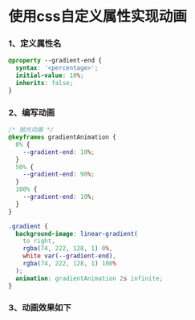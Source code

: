 # 使用css自定义属性实现动画

### 1、定义属性名

```css filename="style.css"
@property --gradient-end {
  syntax: '<percentage>';
  initial-value: 10%;
  inherits: false;
}
```

### 2、编写动画

```css filename="style.css"
/* 抛光动画 */
@keyframes gradientAnimation {
  0% {
    --gradient-end: 10%;
  }
  50% {
    --gradient-end: 90%;
  }
  100% {
    --gradient-end: 10%;
  }
}

.gradient {
  background-image: linear-gradient(
    to right,
    rgba(74, 222, 128, 1) 0%,
    white var(--gradient-end),
    rgba(74, 222, 128, 1) 100%
  );
  animation: gradientAnimation 2s infinite;
}
```

### 3、动画效果如下

<div className={`gradient mt-2 h-2 max-w-[400px]`}></div>
